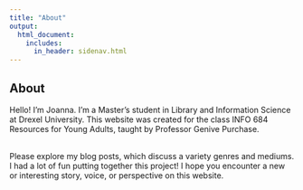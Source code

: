 ```yaml
---
title: "About"
output: 
  html_document:
    includes:
      in_header: sidenav.html
---
```


<!-- Page content -->
<div class="main">
<div class="card">
# About

Hello! I'm Joanna. I'm a Master's student in Library and Information Science at Drexel University. This website was created for the class INFO 684 Resources for Young Adults, taught by Professor Genive Purchase. 

<br>
Please explore my blog posts, which discuss a variety genres and mediums. I had a lot of fun putting together this project! I hope you encounter a new or interesting story, voice, or perspective on this website. 

</div>
</div>
